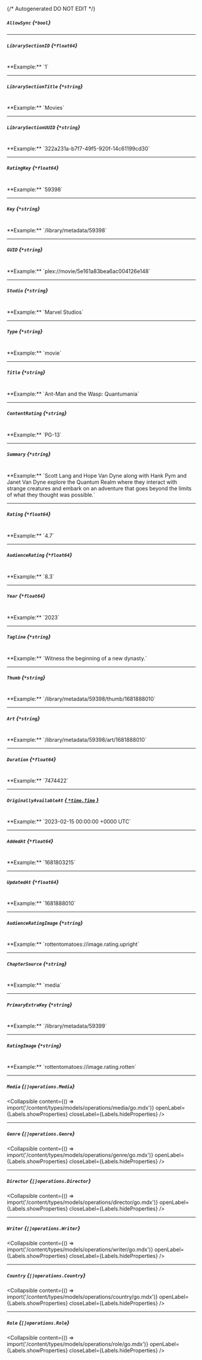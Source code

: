 {/* Autogenerated DO NOT EDIT  */}

##### `AllowSync` *{`*bool`}*

---
##### `LibrarySectionID` *{`*float64`}*
<br/>
**Example:** `1`

---
##### `LibrarySectionTitle` *{`*string`}*
<br/>
**Example:** `Movies`

---
##### `LibrarySectionUUID` *{`*string`}*
<br/>
**Example:** `322a231a-b7f7-49f5-920f-14c61199cd30`

---
##### `RatingKey` *{`*float64`}*
<br/>
**Example:** `59398`

---
##### `Key` *{`*string`}*
<br/>
**Example:** `/library/metadata/59398`

---
##### `GUID` *{`*string`}*
<br/>
**Example:** `plex://movie/5e161a83bea6ac004126e148`

---
##### `Studio` *{`*string`}*
<br/>
**Example:** `Marvel Studios`

---
##### `Type` *{`*string`}*
<br/>
**Example:** `movie`

---
##### `Title` *{`*string`}*
<br/>
**Example:** `Ant-Man and the Wasp: Quantumania`

---
##### `ContentRating` *{`*string`}*
<br/>
**Example:** `PG-13`

---
##### `Summary` *{`*string`}*
<br/>
**Example:** `Scott Lang and Hope Van Dyne along with Hank Pym and Janet Van Dyne explore the Quantum Realm where they interact with strange creatures and embark on an adventure that goes beyond the limits of what they thought was possible.`

---
##### `Rating` *{`*float64`}*
<br/>
**Example:** `4.7`

---
##### `AudienceRating` *{`*float64`}*
<br/>
**Example:** `8.3`

---
##### `Year` *{`*float64`}*
<br/>
**Example:** `2023`

---
##### `Tagline` *{`*string`}*
<br/>
**Example:** `Witness the beginning of a new dynasty.`

---
##### `Thumb` *{`*string`}*
<br/>
**Example:** `/library/metadata/59398/thumb/1681888010`

---
##### `Art` *{`*string`}*
<br/>
**Example:** `/library/metadata/59398/art/1681888010`

---
##### `Duration` *{`*float64`}*
<br/>
**Example:** `7474422`

---
##### `OriginallyAvailableAt` [*{ `*time.Time` }*](https://pkg.go.dev/time#Time)
<br/>
**Example:** `2023-02-15 00:00:00 +0000 UTC`

---
##### `AddedAt` *{`*float64`}*
<br/>
**Example:** `1681803215`

---
##### `UpdatedAt` *{`*float64`}*
<br/>
**Example:** `1681888010`

---
##### `AudienceRatingImage` *{`*string`}*
<br/>
**Example:** `rottentomatoes://image.rating.upright`

---
##### `ChapterSource` *{`*string`}*
<br/>
**Example:** `media`

---
##### `PrimaryExtraKey` *{`*string`}*
<br/>
**Example:** `/library/metadata/59399`

---
##### `RatingImage` *{`*string`}*
<br/>
**Example:** `rottentomatoes://image.rating.rotten`

---
##### `Media` *{`[]operations.Media`}*

<Collapsible content={() => import('/content/types/models/operations/media/go.mdx')} openLabel={Labels.showProperties} closeLabel={Labels.hideProperties} />


---
##### `Genre` *{`[]operations.Genre`}*

<Collapsible content={() => import('/content/types/models/operations/genre/go.mdx')} openLabel={Labels.showProperties} closeLabel={Labels.hideProperties} />


---
##### `Director` *{`[]operations.Director`}*

<Collapsible content={() => import('/content/types/models/operations/director/go.mdx')} openLabel={Labels.showProperties} closeLabel={Labels.hideProperties} />


---
##### `Writer` *{`[]operations.Writer`}*

<Collapsible content={() => import('/content/types/models/operations/writer/go.mdx')} openLabel={Labels.showProperties} closeLabel={Labels.hideProperties} />


---
##### `Country` *{`[]operations.Country`}*

<Collapsible content={() => import('/content/types/models/operations/country/go.mdx')} openLabel={Labels.showProperties} closeLabel={Labels.hideProperties} />


---
##### `Role` *{`[]operations.Role`}*

<Collapsible content={() => import('/content/types/models/operations/role/go.mdx')} openLabel={Labels.showProperties} closeLabel={Labels.hideProperties} />



